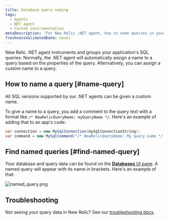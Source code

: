```yaml
---
title: Database query naming
tags:
  - Agents
  - NET agent
  - Custom instrumentation
metaDescription: 'For New Relic .NET agent, how to name queries in your application.'
freshnessValidatedDate: never
---
```



New Relic .NET agent instruments and groups your application's SQL queries. Normally, the .NET agent will automatically assign a name to a query based on the properties of the query. Alternatively, you can assign a custom name to a query.

## How to name a query [#name-query]

All SQL versions supported by our .NET agents can be given a custom name. 

To give a name to a query, you add a comment to the query text with a format like ```/* NewRelicQueryName: myQueryName */```. Here's an example of adding that to an app's code:

```cs
var connection = new MySqlConnection(mySqlConnectionString);
var command = new MySqlCommand("/* NewRelicQueryName: My query name */ SELECT date FROM dates", connection);
``` 

## Find named queries [#find-named-query]

Your database and query data can be found on the [<DoNotTranslate>**Databases**</DoNotTranslate> UI page](/docs/apm/apm-ui-pages/monitoring/databases-page-view-operations-throughput-response-time). A named query will appear with its name in brackets. Here's an example of that:

<img
  title="named_query.png"
  alt="named_query.png"
  src={apmScreenshotShowingWhereYouWouldSeeaCustomQueryName}
/>

## Troubleshooting
Not seeing your query data in New Relic? See our <a href="/docs/apm/agents/net-agent/troubleshooting/no-data-appears-net">troubleshooting docs</a>.
